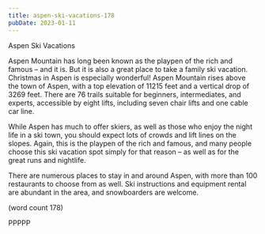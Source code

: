 ```yaml
---
title: aspen-ski-vacations-178
pubDate: 2023-01-11
---
```


Aspen Ski Vacations

Aspen Mountain has long been known as the playpen 
of the rich and famous – and it is. But it is also a 
great place to take a family ski vacation. Christmas 
in Aspen is especially wonderful! Aspen Mountain 
rises above the town of Aspen, with a top elevation 
of 11215 feet and a vertical drop of 3269 feet. There 
are 76 trails suitable for beginners, intermediates, 
and experts, accessible by eight lifts, including 
seven chair lifts and one cable car line.

While Aspen has much to offer skiers, as well as 
those who enjoy the night life in a ski town, you 
should expect lots of crowds and lift lines on the 
slopes. Again, this is the playpen of the rich and 
famous, and many people choose this ski vacation 
spot simply for that reason – as well as for the great 
runs and nightlife.

There are numerous places to stay in and around 
Aspen, with more than 100 restaurants to choose 
from as well. Ski instructions and equipment rental 
are abundant in the area, and snowboarders are 
welcome.

(word count 178)

PPPPP